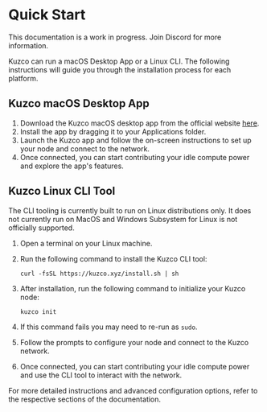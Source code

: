 
# Quick Start

<Callout type="warning">
  This documentation is a work in progress. Join Discord for more information.
</Callout>

Kuzco can run a macOS Desktop App or a Linux CLI. The following instructions will guide you through the installation process for each platform.

## Kuzco macOS Desktop App

1. Download the Kuzco macOS desktop app from the official website [here](https://kuzco.xyz/download).
2. Install the app by dragging it to your Applications folder.
3. Launch the Kuzco app and follow the on-screen instructions to set up your node and connect to the network.
4. Once connected, you can start contributing your idle compute power and explore the app's features.

## Kuzco Linux CLI Tool

<Callout type="warning">
The CLI tooling is currently built to run on Linux distributions only. It does not currently run on MacOS and Windows Subsystem for Linux is not officially supported.
</Callout>

1. Open a terminal on your Linux machine.
2. Run the following command to install the Kuzco CLI tool:

   ```
   curl -fsSL https://kuzco.xyz/install.sh | sh
   ```

3. After installation, run the following command to initialize your Kuzco node:

   ```
   kuzco init
   ```

4. If this command fails you may need to re-run as `sudo`.
5. Follow the prompts to configure your node and connect to the Kuzco network.
6. Once connected, you can start contributing your idle compute power and use the CLI tool to interact with the network.

For more detailed instructions and advanced configuration options, refer to the respective sections of the documentation.
